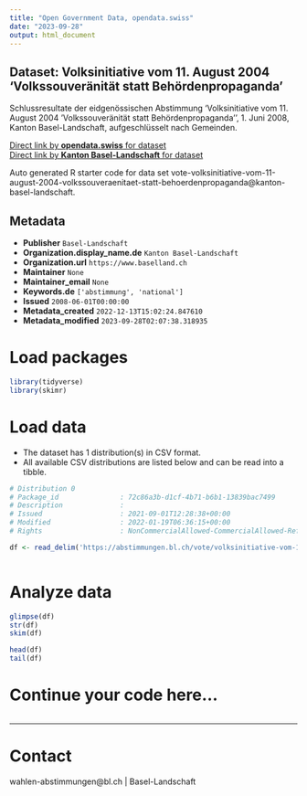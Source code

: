 ```yaml
---
title: "Open Government Data, opendata.swiss"
date: "2023-09-28"
output: html_document
---
```


## Dataset: Volksinitiative vom 11. August 2004 'Volkssouveränität statt Behördenpropaganda'

Schlussresultate der eidgenössischen Abstimmung 'Volksinitiative vom 11. August 2004 'Volkssouveränität statt Behördenpropaganda'', 1. Juni 2008, Kanton Basel-Landschaft, aufgeschlüsselt nach Gemeinden.

[Direct link by **opendata.swiss** for dataset](https://opendata.swiss/de/dataset/volksinitiative-vom-11-august-2004-volkssouveranitat-statt-behordenpropaganda)<br>
[Direct link by **Kanton Basel-Landschaft** for dataset](https://abstimmungen.bl.ch/vote/volksinitiative-vom-11-august-2004-volkssouveraenitaet-statt-behoerdenpropaganda/data)

Auto generated R starter code for data set vote-volksinitiative-vom-11-august-2004-volkssouveraenitaet-statt-behoerdenpropaganda@kanton-basel-landschaft.

## Metadata

- **Publisher** `Basel-Landschaft`
- **Organization.display_name.de** `Kanton Basel-Landschaft`
- **Organization.url** `https://www.baselland.ch`
- **Maintainer** `None`
- **Maintainer_email** `None`
- **Keywords.de** `['abstimmung', 'national']`
- **Issued** `2008-06-01T00:00:00`
- **Metadata_created** `2022-12-13T15:02:24.847610`
- **Metadata_modified** `2023-09-28T02:07:38.318935`


# Load packages

```r

library(tidyverse)
library(skimr)

```

# Load data

-   The dataset has 1 distribution(s) in CSV format.
-   All available CSV distributions are listed below and can be read into a tibble.

```r

# Distribution 0
# Package_id               : 72c86a3b-d1cf-4b71-b6b1-13839bac7499
# Description              : 
# Issued                   : 2021-09-01T12:28:38+00:00
# Modified                 : 2022-01-19T06:36:15+00:00
# Rights                   : NonCommercialAllowed-CommercialAllowed-ReferenceRequired

df <- read_delim('https://abstimmungen.bl.ch/vote/volksinitiative-vom-11-august-2004-volkssouveraenitaet-statt-behoerdenpropaganda/data-csv')



```

# Analyze data

```r

glimpse(df)
str(df)
skim(df)

head(df)
tail(df)

```

# Continue your code here...

```r

```

------------------------------------------------------------------------

# Contact

wahlen-abstimmungen@bl.ch | Basel-Landschaft
